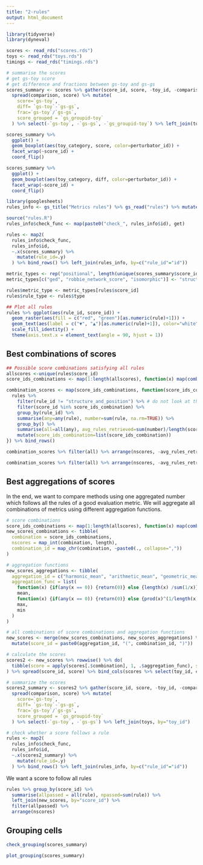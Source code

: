 ```yaml
---
title: "2-rules"
output: html_document
---
```


```r
library(tidyverse)
library(dyneval)
```


```r
scores <- read_rds("scores.rds")
toys <- read_rds("toys.rds")
timings <- read_rds("timings.rds")

# summarise the scores
# get gs-toy score
# get difference and fractions between gs-toy and gs-gs
scores_summary <- scores %>% gather(score_id, score, -toy_id, -comparison) %>%
  spread(comparison, score) %>% mutate(
    score=`gs-toy`,
    diff= `gs-toy`-`gs-gs`,
    frac=`gs-toy`/`gs-gs`,
    score_grouped = `gs_groupid-toy`
  ) %>% select(-`gs-toy`, -`gs-gs`, -`gs_groupid-toy`) %>% left_join(toys, by="toy_id")

scores_summary %>%
  ggplot() +
  geom_boxplot(aes(toy_category, score, color=perturbator_id)) +
  facet_wrap(~score_id) +
  coord_flip()

scores_summary %>%
  ggplot() +
  geom_boxplot(aes(toy_category, diff, color=perturbator_id)) +
  facet_wrap(~score_id) +
  coord_flip()
```

```r
library(googlesheets)
rules_info <- gs_title("Metrics rules") %>% gs_read("rules") %>% mutate(id=factor(id, levels=id))

source("rules.R")
rules_info$check_func <- map(paste0("check_", rules_info$id), get)

rules <- map2(
  rules_info$check_func,
  rules_info$id,
  ~.x(scores_summary) %>%
    mutate(rule_id=.y)
  ) %>% bind_rows() %>% left_join(rules_info, by=c("rule_id"="id"))

metric_types <- rep("positional", length(unique(scores_summary$score_id))) %>% setNames(unique(scores_summary$score_id))
metric_types[c("ged", "robbie_network_score", "isomorphic")] <- "structural"

rules$metric_type <- metric_types[rules$score_id]
rules$rule_type <- rules$type

## Plot all rules
rules %>% ggplot(aes(rule_id, score_id)) +
  geom_raster(aes(fill = c("red", "green")[as.numeric(rule)+1])) +
  geom_text(aes(label = c("▼", "▲")[as.numeric(rule)+1]), color="white") +
  scale_fill_identity() +
  theme(axis.text.x = element_text(angle = 90, hjust = 1))
```


## Best combinations of scores
```r
## Possible score combinations satisfying all rules
allscores <-unique(rules$score_id)
score_ids_combinations <- map(1:length(allscores), function(x) map(combn(length(allscores), x, simplify = FALSE), ~allscores[.])) %>% unlist(recursive=FALSE)

combination_scores <- map(score_ids_combinations, function(score_ids_combination) {
  rules %>% 
    filter(rule_id != "structure_and_position") %>% # do not look at this rule, none of the scores can satisfy it alone
    filter(score_id %in% score_ids_combination) %>%
    group_by(rule_id) %>%
    summarise(any=any(rule), number=sum(rule, na.rm=TRUE)) %>%
    group_by() %>%
    summarise(all=all(any), avg_rules_retrieved=sum(number)/length(score_ids_combination), nscores = length(score_ids_combination)) %>%
    mutate(score_ids_combination=list(score_ids_combination))
}) %>% bind_rows() 

combination_scores %>% filter(all) %>% arrange(nscores, -avg_rules_retrieved) %>% head(5)

combination_scores %>% filter(all) %>% arrange(nscores, -avg_rules_retrieved) %>% pull(score_ids_combination) %>% head(5)
```


## Best aggregations of scores

In the end, we want to compare methods using one aggregated number which follows all the rules of a good evaluation metric. We will aggregate all combinations of metrics using different aggregation functions.
```r
# score combinations
score_ids_combinations <- map(1:length(allscores), function(x) map(combn(length(allscores), x, simplify = FALSE), ~allscores[.])) %>% unlist(recursive=FALSE)
new_scores_combinations <- tibble(
  combination = score_ids_combinations, 
  nscores = map_int(combination, length),
  combination_id = map_chr(combination, ~paste0(., collapse=","))
)

# aggregation functions
new_scores_aggregations <- tibble(
  aggregation_id = c("harmonic_mean", "arithmetic_mean", "geometric_mean", "max", "min"),
  aggregation_func = list(
    function(x) {if(any(x == 0)) {return(0)} else {length(x) /sum(1/x)}}, 
    mean, 
    function(x) {if(any(x == 0)) {return(0)} else {prod(x)^(1/length(x))}},
    max,
    min
  )
)

# all combinations of score combinations and aggregation functions
new_scores <- merge(new_scores_combinations, new_scores_aggregations) %>% as_tibble() %>% 
  mutate(score_id = paste0(aggregation_id, "(", combination_id, ")"))
```


```r
# calculate the scores
scores2 <- new_scores %>% rowwise() %>% do(
  tibble(score = apply(scores[.$combination], 1, .$aggregation_func), score_id=.$score_id, i=seq_len(nrow(scores)))
) %>% spread(score_id, score) %>% bind_cols(scores %>% select(toy_id, comparison))

# summarize the scores
scores2_summary <- scores2 %>% gather(score_id, score, -toy_id, -comparison) %>%
  spread(comparison, score) %>% mutate(
    score=`gs-toy`,
    diff= `gs-toy`-`gs-gs`,
    frac=`gs-toy`/`gs-gs`,
    score_grouped = `gs_groupid-toy`
  ) %>% select(-`gs-toy`, -`gs-gs`) %>% left_join(toys, by="toy_id")

# check whether a score follows a rule
rules <- map2(
  rules_info$check_func,
  rules_info$id,
  ~.x(scores2_summary) %>%
    mutate(rule_id=.y)
  ) %>% bind_rows() %>% left_join(rules_info, by=c("rule_id"="id"))
```
We want a score to follow all rules
```r
rules %>% group_by(score_id) %>% 
  summarise(allpassed = all(rule), npassed=sum(rule)) %>% 
  left_join(new_scores, by="score_id") %>% 
  filter(allpassed) %>% 
  arrange(nscores)
```

## Grouping cells
```r
check_grouping(scores_summary)

plot_grouping(scores_summary)
```

